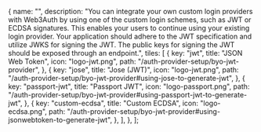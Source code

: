 
  {
    name: "",
    description:
      "You can integrate your own custom login providers with Web3Auth by using one of the custom login schemes, such as JWT or ECDSA signatures. This enables your users to continue using your existing login provider. Your application should adhere to the JWT specification and utilize JWKS for signing the JWT. The public keys for signing the JWT should be exposed through an endpoint.",
    tiles: [
      {
        key: "jwt",
        title: "JSON Web Token",
        icon: "logo-jwt.png",
        path: "/auth-provider-setup/byo-jwt-provider",
      },
      {
        key: "jose",
        title: "Jose (JWT)",
        icon: "logo-jwt.png",
        path: "/auth-provider-setup/byo-jwt-provider#using-jose-to-generate-jwt",
      },
      {
        key: "passport-jwt",
        title: "Passport JWT",
        icon: "logo-passport.png",
        path: "/auth-provider-setup/byo-jwt-provider#using-passport-jwt-to-generate-jwt",
      },
      {
        key: "custom-ecdsa",
        title: "Custom ECDSA",
        icon: "logo-ecdsa.png",
        path: "/auth-provider-setup/byo-jwt-provider#using-jsonwebtoken-to-generate-jwt",
      },
    ],
  },
];

<Tiles tileGroups={tileGroupsDataBYOJWT} />
